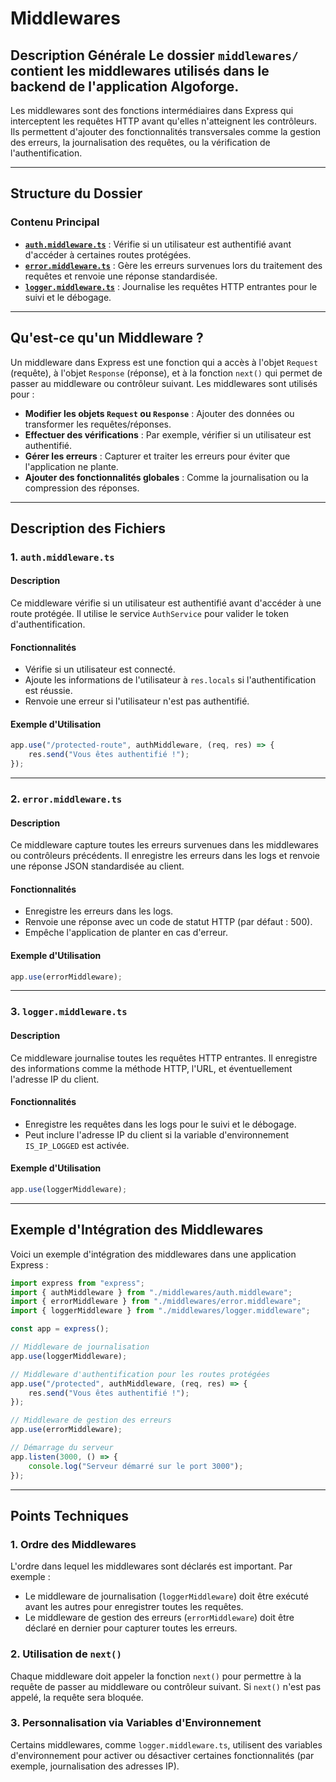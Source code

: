 
# Middlewares

<GitHubFolderStructure
	githubUrl="https://github.com/Bing-Chill-inc/Algoforge-main"
	pathToDisplay="src/back/middlewares"
	openByDefault
/>

## Description Générale Le dossier `middlewares/` contient les middlewares utilisés dans le backend de l'application Algoforge.

Les middlewares sont des fonctions intermédiaires dans Express qui interceptent les requêtes HTTP avant qu'elles n'atteignent
les contrôleurs. Ils permettent d'ajouter des fonctionnalités transversales comme la gestion des erreurs, la journalisation
des requêtes, ou la vérification de l'authentification.

---

## Structure du Dossier

### Contenu Principal

-   [**`auth.middleware.ts`**](./01_auth.mdx) : Vérifie si un utilisateur est authentifié avant d'accéder à certaines routes protégées.
-   [**`error.middleware.ts`**](./02_error.mdx) : Gère les erreurs survenues lors du traitement des requêtes et renvoie une réponse standardisée.
-   [**`logger.middleware.ts`**](./03_logger.mdx) : Journalise les requêtes HTTP entrantes pour le suivi et le débogage.

---

## Qu'est-ce qu'un Middleware ?

Un middleware dans Express est une fonction qui a accès à l'objet `Request` (requête), à l'objet `Response` (réponse), et à la fonction `next()` qui permet de passer au middleware ou contrôleur suivant. Les middlewares sont utilisés pour :

-   **Modifier les objets `Request` ou `Response`** : Ajouter des données ou transformer les requêtes/réponses.
-   **Effectuer des vérifications** : Par exemple, vérifier si un utilisateur est authentifié.
-   **Gérer les erreurs** : Capturer et traiter les erreurs pour éviter que l'application ne plante.
-   **Ajouter des fonctionnalités globales** : Comme la journalisation ou la compression des réponses.

---

## Description des Fichiers

### 1. `auth.middleware.ts`

#### Description

Ce middleware vérifie si un utilisateur est authentifié avant d'accéder à une route protégée. Il utilise le service `AuthService` pour valider le token d'authentification.

#### Fonctionnalités

-   Vérifie si un utilisateur est connecté.
-   Ajoute les informations de l'utilisateur à `res.locals` si l'authentification est réussie.
-   Renvoie une erreur si l'utilisateur n'est pas authentifié.

#### Exemple d'Utilisation

```typescript
app.use("/protected-route", authMiddleware, (req, res) => {
	res.send("Vous êtes authentifié !");
});
```

---

### 2. `error.middleware.ts`

#### Description

Ce middleware capture toutes les erreurs survenues dans les middlewares ou contrôleurs précédents. Il enregistre les erreurs dans les logs et renvoie une réponse JSON standardisée au client.

#### Fonctionnalités

-   Enregistre les erreurs dans les logs.
-   Renvoie une réponse avec un code de statut HTTP (par défaut : 500).
-   Empêche l'application de planter en cas d'erreur.

#### Exemple d'Utilisation

```typescript
app.use(errorMiddleware);
```

---

### 3. `logger.middleware.ts`

#### Description

Ce middleware journalise toutes les requêtes HTTP entrantes. Il enregistre des informations comme la méthode HTTP, l'URL, et éventuellement l'adresse IP du client.

#### Fonctionnalités

-   Enregistre les requêtes dans les logs pour le suivi et le débogage.
-   Peut inclure l'adresse IP du client si la variable d'environnement `IS_IP_LOGGED` est activée.

#### Exemple d'Utilisation

```typescript
app.use(loggerMiddleware);
```

---

## Exemple d'Intégration des Middlewares

Voici un exemple d'intégration des middlewares dans une application Express :

```typescript
import express from "express";
import { authMiddleware } from "./middlewares/auth.middleware";
import { errorMiddleware } from "./middlewares/error.middleware";
import { loggerMiddleware } from "./middlewares/logger.middleware";

const app = express();

// Middleware de journalisation
app.use(loggerMiddleware);

// Middleware d'authentification pour les routes protégées
app.use("/protected", authMiddleware, (req, res) => {
	res.send("Vous êtes authentifié !");
});

// Middleware de gestion des erreurs
app.use(errorMiddleware);

// Démarrage du serveur
app.listen(3000, () => {
	console.log("Serveur démarré sur le port 3000");
});
```

---

## Points Techniques

### 1. **Ordre des Middlewares**

L'ordre dans lequel les middlewares sont déclarés est important. Par exemple :

-   Le middleware de journalisation (`loggerMiddleware`) doit être exécuté avant les autres pour enregistrer toutes les requêtes.
-   Le middleware de gestion des erreurs (`errorMiddleware`) doit être déclaré en dernier pour capturer toutes les erreurs.

### 2. **Utilisation de `next()`**

Chaque middleware doit appeler la fonction `next()` pour permettre à la requête de passer au middleware ou contrôleur suivant. Si `next()` n'est pas appelé, la requête sera bloquée.

### 3. **Personnalisation via Variables d'Environnement**

Certains middlewares, comme `logger.middleware.ts`, utilisent des variables d'environnement pour activer ou désactiver certaines fonctionnalités (par exemple, journalisation des adresses IP).
